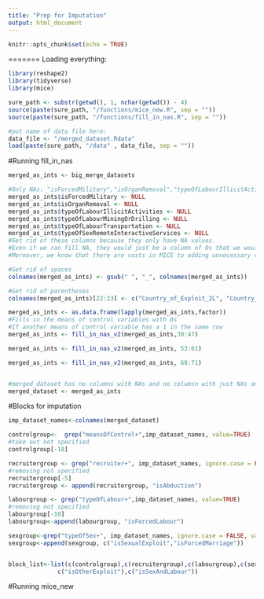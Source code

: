 ```yaml
---
title: "Prep for Imputation"
output: html_document
---
```


```r
knitr::opts_chunk$set(echo = TRUE)
```






=======
Loading everything:
```r
library(reshape2)
library(tidyverse)
library(mice)

sure_path <- substr(getwd(), 1, nchar(getwd()) - 4)
source(paste(sure_path, "/functions/mice_new.R", sep = ""))
source(paste(sure_path, "/functions/fill_in_nas.R", sep = ""))

#put name of data file here:
data_file <- "/merged_dataset.Rdata"
load(paste(sure_path, "/data" , data_file, sep = ""))
```


#Running fill_in_nas

```r
merged_as_ints <- big_merge_datasets 

#Only NAs: "isForcedMilitary","isOrganRemoval","typeOfLabourIllicitActivities","typeOfLabourMiningOrDrilling","typeOfLabourTransportation","typeOfSexRemoteInteractiveServices"
merged_as_ints$isForcedMilitary <- NULL
merged_as_ints$isOrganRemoval <- NULL
merged_as_ints$typeOfLabourIllicitActivities <- NULL
merged_as_ints$typeOfLabourMiningOrDrilling <- NULL
merged_as_ints$typeOfLabourTransportation <- NULL
merged_as_ints$typeOfSexRemoteInteractiveServices <- NULL
#Get rid of these columns because they only have NA values. 
#Even if we ran fill NA, they would just be a column of 0s that we wouldn't know are actually 0s.
#Moreover, we know that there are costs in MICE to adding unnecessary columns that don't give crucial information.

#Get rid of spaces
colnames(merged_as_ints) <- gsub(" ", "_", colnames(merged_as_ints))

#Get rid of parentheses
colnames(merged_as_ints)[22:23] <- c("Country_of_Exploit_2L", "Country_of_Citizenship_2L")

merged_as_ints <- as.data.frame(lapply(merged_as_ints,factor))
#Fills in the means of control variables with 0s 
#If another means of control variable has a 1 in the same row
merged_as_ints <- fill_in_nas_v2(merged_as_ints,30:47)

merged_as_ints <- fill_in_nas_v2(merged_as_ints, 53:61)

merged_as_ints <- fill_in_nas_v2(merged_as_ints, 68:71)


#merged_dataset has no columns with NAs and no columsn with just NAs and 1s or just NAs and 0s.
merged_dataset <- merged_as_ints

```


#Blocks for imputation
```r

imp_dataset_names<-colnames(merged_dataset)

controlgroup<-  grep("meansOfControl+",imp_dataset_names, value=TRUE)
#take out not specified
controlgroup[-18]

recruitergroup <- grep("recruiter+", imp_dataset_names, ignore.case = FALSE, value=TRUE)
#removing not specified
recruitergroup[-5]
recruitergroup <- append(recruitergroup, "isAbduction")

labourgroup <- grep("typeOfLabour+",imp_dataset_names, value=TRUE)
#removing not specified 
labourgroup[-10]
labourgroup<-append(labourgroup, "isForcedLabour")

sexgroup<-grep("typeOfSex+", imp_dataset_names, ignore.case = FALSE, value=TRUE)
sexgroup<-append(sexgroup, c("isSexualExploit","isForcedMarriage"))


block_list<-list(c(controlgroup),c(recruitergroup),c(labourgroup),c(sexgroup),
              c("isOtherExploit"),c("isSexAndLabour"))


```


#Running mice_new
```r

```


